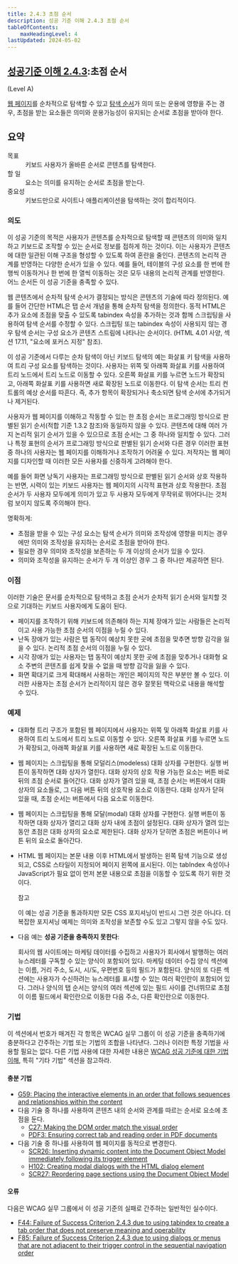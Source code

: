 ```yaml
---
title: 2.4.3 초점 순서
description: 성공 기준 이해 2.4.3 초점 순서
tableOfContents:
    maxHeadingLevel: 4
lastUpdated: 2024-05-02
---
```



## [성공기준 이해 2.4.3](https://w3.org/TR/WCAG22#focus-order):초점 순서 

(Level A)

<Card title="성공 기준(SC)"></Card>

[웹 페이지](../../../glossary/web-page)를 순차적으로 탐색할 수 있고 [탐색 순서](../../../glossary/navigated-sequentially)가 의미 또는 운용에 영향을 주는 경우, 초점을 받는 요소들은 의미와 운용가능성이 유지되는 순서로 초점을 받아야 한다.

## 요약

<dl>
<dt>목표</dt>
<dd>키보드 사용자가 올바른 순서로 콘텐츠를 탐색한다.</dd>
<dt>할 일</dt>
<dd>요소는 의미를 유지하는 순서로 초점을 받는다.</dd>
<dt>중요성</dt>
<dd>키보드만으로 사이트나 애플리케이션을 탐색하는 것이 합리적이다.</dd>
</dl>

### 의도

이 성공 기준의 목적은 사용자가 콘텐츠를 순차적으로 탐색할 때 콘텐츠의 의미와 일치하고 키보드로 조작할 수 있는 순서로 정보를 접하게 하는 것이다. 이는 사용자가 콘텐츠에 대한 일관된 이해 구조을 형성할 수 있도록 하여 혼란을 줄인다. 콘텐츠의 논리적 관계를 반영하는 다양한 순서가 있을 수 있다. 예를 들어, 테이블의 구성 요소를 한 번에 한 행씩 이동하거나 한 번에 한 열씩 이동하는 것은 모두 내용의 논리적 관계를 반영한다. 어느 순서든 이 성공 기준을 충족할 수 있다.

웹 콘텐츠에서 순차적 탐색 순서가 결정되는 방식은 콘텐츠의 기술에 따라 정의된다. 예를 들어 간단한 HTML은 탭 순서 개념을 통해 순차적 탐색을 정의한다. 동적 HTML은 추가 요소에 초점을 맞출 수 있도록 tabindex 속성을 추가하는 것과 함께 스크립팅을 사용하여 탐색 순서를 수정할 수 있다. 스크립팅 또는 tabindex 속성이 사용되지 않는 경우 탐색 순서는 구성 요소가 콘텐츠 스트림에 나타나는 순서이다. (HTML 4.01 사양, 섹션 17.11, "요소에 포커스 지정" 참조).

이 성공 기준에서 다루는 순차 탐색이 아닌 키보드 탐색의 예는 화살표 키 탐색을 사용하여 트리 구성 요소를 탐색하는 것이다. 사용자는 위쪽 및 아래쪽 화살표 키를 사용하여 트리 노드에서 트리 노드로 이동할 수 있다. 오른쪽 화살표 키를 누르면 노드가 확장되고, 아래쪽 화살표 키를 사용하면 새로 확장된 노드로 이동한다. 이 탐색 순서는 트리 컨트롤의 예상 순서를 따흔다. 즉, 추가 항목이 확장되거나 축소되면 탐색 순서에 추가되거나 제거된다.

사용자가 웹 페이지를 이해하고 작동할 수 있는 한 초점 순서는 프로그래밍 방식으로 판별된 읽기 순서(적합 기준 1.3.2 참조)와 동일하지 않을 수 있다. 콘텐츠에 대해 여러 가지 논리적 읽기 순서가 있을 수 있으므로 초점 순서는 그 중 하나와 일치할 수 있다. 그러나 특정 표현의 순서가 프로그래밍 방식으로 판별된 읽기 순서와 다른 경우 이러한 표현 중 하나의 사용자는 웹 페이지를 이해하거나 조작하기 어려울 수 있다. 저작자는 웹 페이지를 디자인할 때 이러한 모든 사용자를 신중하게 고려해야 한다.

예를 들어 화면 낭독기 사용자는 프로그래밍 방식으로 판별된 읽기 순서와 상호 작용하는 반면, 시력이 있는 키보드 사용자는 웹 페이지의 시각적 표현과 상호 작용한다. 초점 순서가 두 사용자 모두에게 의미가 있고 두 사용자 모두에게 무작위로 뛰어다니는 것처럼 보이지 않도록 주의해야 한다.

명확하게:

*   초점을 받을 수 있는 구성 요소는 탐색 순서가 ​​의미와 조작성에 영향을 미치는 경우에만 의미와 조작성을 유지하는 순서로 초점을 받아야 한다.
*   필요한 경우 의미와 조작성을 보존하는 두 개 이상의 순서가 있을 수 있다.
*   의미와 조작성을 유지하는 순서가 두 개 이상인 경우 그 중 하나만 제공하면 된다.

### 이점

이러한 기술은 문서를 순차적으로 탐색하고 초점 순서가 순차적 읽기 순서와 일치할 것으로 기대하는 키보드 사용자에게 도움이 된다.

*   페이지를 조작하기 위해 키보드에 의존해야 하는 지체 장애가 있는 사람들은 논리적이고 사용 가능한 초점 순서의 이점을 누릴 수 있다.
*   난독 장애가 있는 사람은 탭 동작이 예상치 못한 곳에 초점을 맞추면 방향 감각을 잃을 수 있다. 논리적 초점 순서의 이점을 누릴 수 있다.
*   시각 장애가 있는 사용자는 탭 동작이 예상치 못한 곳에 초점을 맞추거나 대화형 요소 주변의 콘텐츠를 쉽게 찾을 수 없을 때 방향 감각을 잃을 수 있다.
*   화면 확대기로 크게 확대해서 사용하는 개인은 페이지의 작은 부분만 볼 수 있다. 이러한 사용자는 초점 순서가 논리적이지 않은 경우 잘못된 맥락으로 내용을 해석할 수 있다.

### 예제

*   대화형 트리 구조가 포함된 웹 페이지에서 사용자는 위쪽 및 아래쪽 화살표 키를 사용하여 트리 노드에서 트리 노드로 이동할 수 있다. 오른쪽 화살표 키를 누르면 노드가 확장되고, 아래쪽 화살표 키를 사용하면 새로 확장된 노드로 이동한다.
*   웹 페이지는 스크립팅을 통해 모덜리스(modeless) 대화 상자를 구현한다. 실행 버튼이 동작하면 대화 상자가 열힌다. 대화 상자의 상호 작용 가능한 요소는 버튼 바로 뒤의 초점 순서로 들어간다. 대화 상자가 열려 있을 때, 초점 순서는 버튼에서 대화 상자의 요소들로, 그 다음 버튼 뒤의 상호작용 요소로 이동한다. 대화 상자가 닫혀 있을 때, 초점 순서는 버튼에서 다음 요소로 이동한다.
*   웹 페이지는 스크립팅을 통해 모달(modal) 대화 상자를 구현한다. 실행 버튼이 동작하면 대화 상자가 열리고 대화 상자 내에 초점이 설정된다. 대화 상자가 열려 있는 동안 초점은 대화 상자의 요소로 제한된다. 대화 상자가 닫히면 초점은 버튼이나 버튼 뒤의 요소로 돌아간다.
*   HTML 웹 페이지는 본문 내용 이후 HTML에서 발생하는 왼쪽 탐색 기능으로 생성되고, CSS로 스타일이 지정되어 페이지 왼쪽에 표시된다. 이는 tabIndex 속성이나 JavaScript가 필요 없이 먼저 본문 내용으로 초점을 이동할 수 있도록 하기 위한 것이다.
    
    참고
    
    이 예는 성공 기준을 통과하지만 모든 CSS 포지셔닝이 반드시 그런 것은 아니다. 더 복잡한 포지셔닝 예제는 의미와 조작성을 보존할 수도 있고 그렇지 않을 수도 있다.
    
*   다음 예는 **성공 기준을 충족하지 못한다**:
    
    회사의 웹 사이트에는 마케팅 데이터를 수집하고 사용자가 회사에서 발행하는 여러 뉴스레터를 구독할 수 있는 양식이 포함되어 있다. 마케팅 데이터 수집 양식 섹션에는 이름, 거리 주소, 도시, 시/도, 우편번호 등의 필드가 포함된다. 양식의 또 다른 섹션에는 사용자가 수신하려는 뉴스레터를 표시할 수 있는 여러 확인란이 포함되어 있다. 그러나 양식의 탭 순서는 양식의 여러 섹션에 있는 필드 사이를 건너뛰므로 초점이 이름 필드에서 확인란으로 이동한 다음 주소, 다른 확인란으로 이동한다.
    

### 기법

이 섹션에서 번호가 매겨진 각 항목은 WCAG 실무 그룹이 이 성공 기준을 충족하기에 충분하다고 간주하는 기법 또는 기법의 조합을 나타낸다. 그러나 이러한 특정 기법을 사용할 필요는 없다. 다른 기법 사용에 대한 자세한 내용은 [WCAG 성공 기준에 대한 기법 이해](../understanding-techniques), 특히 "기타 기법" 섹션을 참고하라.

#### 충분 기법

*   [G59: Placing the interactive elements in an order that follows sequences and relationships within the content](https://www.w3.org/WAI/WCAG22/Techniques/general/G59)
*   다음 기술 중 하나를 사용하여 콘텐츠 내의 순서와 관계를 따르는 순서로 요소에 초점을 둔다.
    *   [C27: Making the DOM order match the visual order](https://www.w3.org/WAI/WCAG22/Techniques/css/C27)
    *   [PDF3: Ensuring correct tab and reading order in PDF documents](https://www.w3.org/WAI/WCAG22/Techniques/pdf/PDF3)
*   다음 기술 중 하나를 사용하여 웹 페이지를 동적으로 변경한다.
    *   [SCR26: Inserting dynamic content into the Document Object Model immediately following its trigger element](https://www.w3.org/WAI/WCAG22/Techniques/client-side-script/SCR26)
    *   [H102: Creating modal dialogs with the HTML dialog element](https://www.w3.org/WAI/WCAG22/Techniques/html/H102)
    *   [SCR27: Reordering page sections using the Document Object Model](https://www.w3.org/WAI/WCAG22/Techniques/client-side-script/SCR27)

#### 오류

다음은 WCAG 실무 그룹에서 이 성공 기준의 실패로 간주하는 일반적인 실수이다.

*   [F44: Failure of Success Criterion 2.4.3 due to using tabindex to create a tab order that does not preserve meaning and operability](https://www.w3.org/WAI/WCAG22/Techniques/failures/F44)
*   [F85: Failure of Success Criterion 2.4.3 due to using dialogs or menus that are not adjacent to their trigger control in the sequential navigation order](https://www.w3.org/WAI/WCAG22/Techniques/failures/F85)

